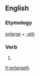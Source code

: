 ==English==

===Etymology===
[[enlarge]] + [[-eth]]

===Verb===
{{infl|en|verb form}}

# {{archaic third-person singular of|enlarge}}

[[fr:enlargeth]]